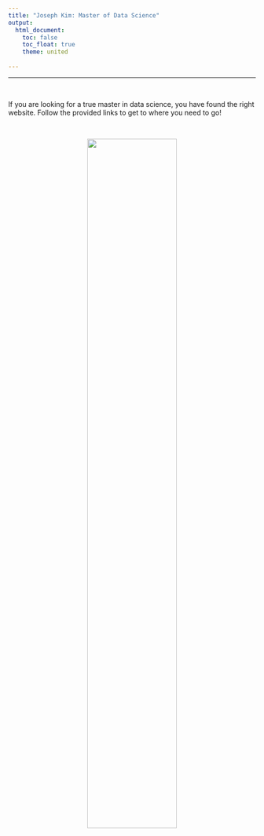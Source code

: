 ```yaml
---
title: "Joseph Kim: Master of Data Science"
output: 
  html_document:
    toc: false
    toc_float: true
    theme: united
    
---
```


----------
&nbsp;

If you are looking for a true master in data science, you have found the right website. Follow the provided links to get to where you need to go!

&nbsp;

<center><img src="stephcurry.gif" style="width:60%">
<br>
<center>
